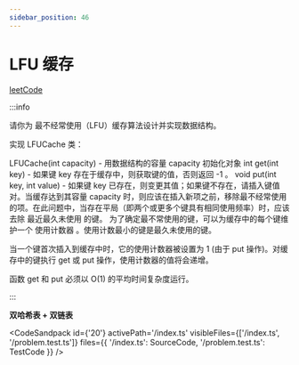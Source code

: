 ```yaml
---
sidebar_position: 46
---
```


# LFU 缓存


[leetCode](https://leetcode.cn/problems/lfu-cache/description/)

:::info

请你为 最不经常使用（LFU）缓存算法设计并实现数据结构。

实现 LFUCache 类：

LFUCache(int capacity) - 用数据结构的容量 capacity 初始化对象
int get(int key) - 如果键 key 存在于缓存中，则获取键的值，否则返回 -1 。
void put(int key, int value) - 如果键 key 已存在，则变更其值；如果键不存在，请插入键值对。当缓存达到其容量 capacity 时，则应该在插入新项之前，移除最不经常使用的项。在此问题中，当存在平局（即两个或更多个键具有相同使用频率）时，应该去除 最近最久未使用 的键。
为了确定最不常使用的键，可以为缓存中的每个键维护一个 使用计数器 。使用计数最小的键是最久未使用的键。

当一个键首次插入到缓存中时，它的使用计数器被设置为 1 (由于 put 操作)。对缓存中的键执行 get 或 put 操作，使用计数器的值将会递增。

函数 get 和 put 必须以 O(1) 的平均时间复杂度运行。

:::

**双哈希表 + 双链表**

<CodeSandpack
  id={'20'}
  activePath='/index.ts'
  visibleFiles={['/index.ts', '/problem.test.ts']}
  files={{
    '/index.ts': SourceCode,
    '/problem.test.ts': TestCode
  }}
/>

